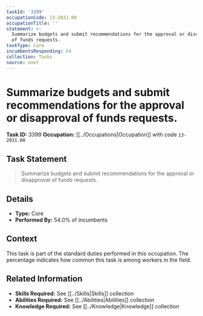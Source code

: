 ```yaml
---
taskId: '3399'
occupationCode: 13-2031.00
occupationTitle: ''
statement: >-
  Summarize budgets and submit recommendations for the approval or disapproval
  of funds requests.
taskType: Core
incumbentsResponding: 54
collection: Tasks
source: onet
---
```

# Summarize budgets and submit recommendations for the approval or disapproval of funds requests.

**Task ID:** 3399
**Occupation:** [[../Occupations|Occupation]] with code `13-2031.00`

## Task Statement

> Summarize budgets and submit recommendations for the approval or disapproval of funds requests.

## Details

- **Type:** Core
- **Performed By:** 54.0% of incumbents

## Context

This task is part of the standard duties performed in this occupation. The percentage indicates how common this task is among workers in the field.

## Related Information

- **Skills Required:** See [[../Skills|Skills]] collection
- **Abilities Required:** See [[../Abilities|Abilities]] collection
- **Knowledge Required:** See [[../Knowledge|Knowledge]] collection
